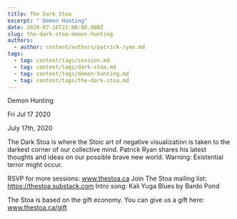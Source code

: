 ```yaml
---
title: The Dark Stoa
excerpt: " Demon Hunting"
date: 2020-07-16T22:00:00.000Z
slug: the-dark-stoa-demon-hunting
authors:
  - author: content/authors/patrick-ryan.md
tags:
  - tag: content/tags/session.md
  - tag: content/tags/dark-stoa.md
  - tag: content/tags/demon-hunting.md
  - tag: content/tags/the-dark-stoa.md
---
```




 Demon Hunting

Fri Jul 17 2020

July 17th, 2020

The Dark Stoa is where the Stoic art of negative visualization is taken to the darkest corner of our collective mind. Patrick Ryan shares his latest thoughts and ideas on our possible brave new world. Warning: Existential terror might occur.

RSVP for more sessions: www.thestoa.ca
Join The Stoa mailing list: https://thestoa.substack.com
Intro song: Kali Yuga Blues by Bardo Pond

The Stoa is based on the gift economy. You can give us a gift here: www.thestoa.ca/gift


